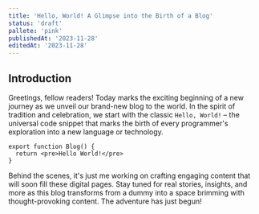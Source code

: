 ```yaml
---
title: 'Hello, World! A Glimpse into the Birth of a Blog'
status: 'draft'
pallete: 'pink'
publishedAt: '2023-11-28'
editedAt: '2023-11-28'
---
```


## Introduction

Greetings, fellow readers! Today marks the exciting beginning of a new journey as we unveil our brand-new blog to the world. In the spirit of tradition and celebration, we start with the classic `Hello, World!` – the universal code snippet that marks the birth of every programmer's exploration into a new language or technology.

```tsx
export function Blog() {
  return <pre>Hello World!</pre>
}
```

Behind the scenes, it's just me working on crafting engaging content that will soon fill these digital pages. Stay tuned for real stories, insights, and more as this blog transforms from a dummy into a space brimming with thought-provoking content. The adventure has just begun!
